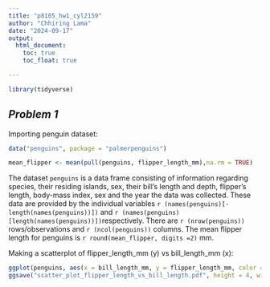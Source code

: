 ```yaml
---
title: "p8105_hw1_cyl2159"
author: "Chhiring Lama"
date: "2024-09-17"
output:
  html_document:
    toc: true
    toc_float: true

---
```


```r
library(tidyverse)
```

## *Problem 1*

Importing penguin dataset:
```r
data("penguins", package = "palmerpenguins")
```

```r
mean_flipper <- mean(pull(penguins, flipper_length_mm),na.rm = TRUE)
```

The dataset `penguins` is a data frame consisting of information regarding species, their residing islands, sex, their bill's length and depth, flipper's length, body-mass index, sex and the year the data was collected. These data are provided by the individual variables ``r (names(penguins)[-length(names(penguins))])`` and ``r (names(penguins)[length(names(penguins))])``respectively. There are `r (nrow(penguins))` rows/observations and `r (ncol(penguins))` columns. The mean flipper length for penguins is `r round(mean_flipper, digits =2)` mm. 

Making a scatterplot of flipper_length_mm (y) vs bill_length_mm (x):
```r
ggplot(penguins, aes(x = bill_length_mm, y = flipper_length_mm, color = species)) + geom_point()
ggsave("scatter_plot_flipper_length_vs_bill_length.pdf", height = 4, width = 6)
```

